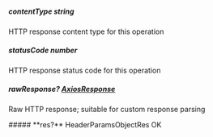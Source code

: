 
##### **contentType** string
HTTP response content type for this operation

##### **statusCode** number
HTTP response status code for this operation

##### **rawResponse?** [AxiosResponse](https://axios-http.com/docs/res_schema)
Raw HTTP response; suitable for custom response parsing

<Collapsible>
    ##### **res?** HeaderParamsObjectRes
    OK
    <Collapsible.Break/>
    <HeaderParamsObjectRes/>
</Collapsible>

